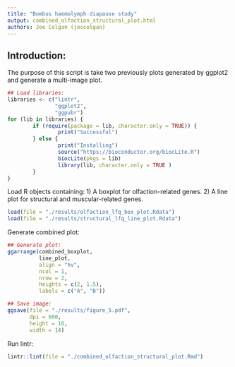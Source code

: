 ```yaml
---
title: "Bombus haemolymph diapause study"
output: combined_olfaction_structural_plot.html
authors: Joe Colgan (joscolgan)
---
```


## Introduction:
The purpose of this script is take two previously plots generated by ggplot2 and generate a multi-image plot. 

```r
## Load libraries:
libraries <- c("lintr",
               "ggplot2",
               "ggpubr")
for (lib in libraries) {
        if (require(package = lib, character.only = TRUE)) {
                print("Successful")
        } else {
                print("Installing")
                source("https://bioconductor.org/biocLite.R")
                biocLite(pkgs = lib)
                library(lib, character.only = TRUE )
        }
}
```

Load R objects containing:
1) A boxplot for olfaction-related genes.
2) A line plot for structural and muscular-related genes.

```r
load(file = "./results/olfaction_lfq_box_plot.Rdata")
load(file = "./results/structural_lfq_line_plot.Rdata")
```

Generate combined plot:

```r
## Generate plot:
ggarrange(combined_boxplot,
          line_plot,
          align = "hv",
          ncol = 1,
          nrow = 2,
          heights = c(2, 1.5),
          labels = c("A", "B"))

## Save image:
ggsave(file = "./results/figure_5.pdf",
       dpi = 600,
       height = 16,
       width = 14)
```

Run lintr:

```r
lintr::lint(file = "./combined_olfaction_structural_plot.Rmd")

```
